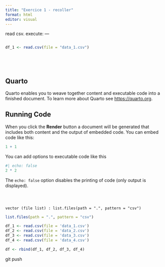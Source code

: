 ```yaml
---
title: "Exercice 1 - recoller"
format: html
editor: visual
---
```


read csv. execute: ---

```r

```

```r
df_1 <- read.csv(file = "data_1.csv")





```

```r

```

## Quarto

Quarto enables you to weave together content and executable code into a finished document. To learn more about Quarto see <https://quarto.org>.

## Running Code

When you click the **Render** button a document will be generated that includes both content and the output of embedded code. You can embed code like this:

```r
1 + 1
```

You can add options to executable code like this

```r
#| echo: false
2 * 2
```

The `echo: false` option disables the printing of code (only output is displayed).

```r

```

```r

```

```r

```

```{list.files(path = ".", pattern = "csv")}

vector (file list) : list.files(path = ".", pattern = "csv")

```

```r
list.files(path = ".", pattern = "csv")

```

```r
df_1 <- read.csv(file = 'data_1.csv')
df_2 <- read.csv(file = 'data_2.csv')
df_3 <- read.csv(file = 'data_3.csv')
df_4 <- read.csv(file = 'data_4.csv')

df <- rbind(df_1, df_2, df_3, df_4)
```

git push
